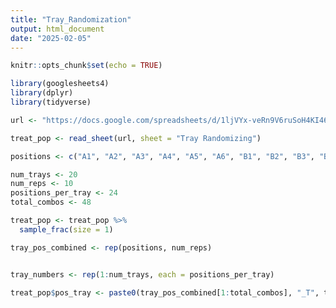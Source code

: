 ```yaml
---
title: "Tray_Randomization"
output: html_document
date: "2025-02-05"
---
```


```r
knitr::opts_chunk$set(echo = TRUE)
```

```r
library(googlesheets4)
library(dplyr)
library(tidyverse)
```
```r
url <- "https://docs.google.com/spreadsheets/d/1ljVYx-veRn9V6ruSoH4KI46yF5Y4VarCVwQGWmdjz8w/edit?gid=1457871616#gid=1457871616"

treat_pop <- read_sheet(url, sheet = "Tray Randomizing")
```
```r
positions <- c("A1", "A2", "A3", "A4", "A5", "A6", "B1", "B2", "B3", "B4", "B5", "B6", "C1", "C2", "C3", "C4", "C5", "C6", "D1", "D2", "D3", "D4", "D5", "D6")

num_trays <- 20
num_reps <- 10
positions_per_tray <- 24
total_combos <- 48
```

```r
treat_pop <- treat_pop %>%
  sample_frac(size = 1)

tray_pos_combined <- rep(positions, num_reps)  


tray_numbers <- rep(1:num_trays, each = positions_per_tray)

treat_pop$pos_tray <- paste0(tray_pos_combined[1:total_combos], "_T", tray_numbers[1:total_combos])
```

